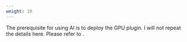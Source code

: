 ```yaml
---
weight: 10
---
```


The prerequisite for using AI is to deploy the GPU plugin. I will not repeat the details here. Please refer to <ExternalSiteLink name="acp" href="/hardware_accelerator/configuration_management/functions/config_gpu.mdx" children="GPU config" />.
